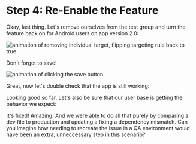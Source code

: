 
# Step 4: Re-Enable the Feature

Okay, last thing. Let's remove ourselves from the test group and turn the feature back on for Android users on app version 2.0:

![animation of removing individual target, flipping targeting rule back to true](/images/remove-individual-user.gif)

Don't forget to save!

![animation of clicking the save button](/images/final-save.gif)

Great, now let's double check that the app is still working:

<BrokenFeatureModule moduleId="4" />

Looking good so far. Let's also be sure that our user base is getting the behavior we expect:

<UserTargetingModule moduleId="3" />

It's fixed! Amazing. And we were able to do all that purely by comparing a dev file to production and updating a fixing a dependency mismatch. Can you imagine how needing to recreate the issue in a QA environment would have been an extra, unneccessary step in this scenario?